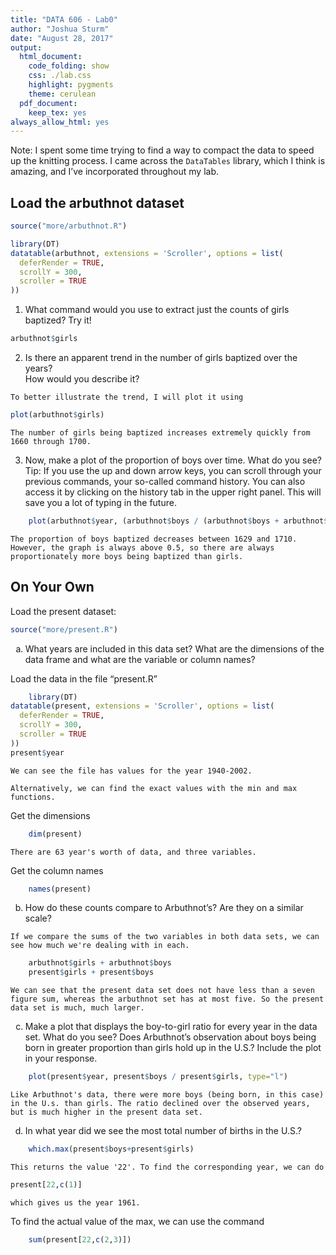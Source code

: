 ```yaml
---
title: "DATA 606 - Lab0"
author: "Joshua Sturm"
date: "August 28, 2017"
output:
  html_document:
    code_folding: show
    css: ./lab.css
    highlight: pygments
    theme: cerulean
  pdf_document:
    keep_tex: yes
always_allow_html: yes
---
```


Note: I spent some time trying to find a way to compact the data to speed up the knitting process. I came across the `DataTables` library, which I think is amazing, and I've incorporated throughout my lab.


## Load the arbuthnot dataset
```r
source("more/arbuthnot.R")
```
```r
library(DT)
datatable(arbuthnot, extensions = 'Scroller', options = list(
  deferRender = TRUE,
  scrollY = 300,
  scroller = TRUE
))
```

1.  What command would you use to extract just the counts of girls baptized? Try
    it!
```r
arbuthnot$girls
```

2.  Is there an apparent trend in the number of girls baptized over the years?  
    How would you describe it?
    
```
To better illustrate the trend, I will plot it using
```

```r
plot(arbuthnot$girls)
```
```
The number of girls being baptized increases extremely quickly from 1660 through 1700.
```

3.  Now, make a plot of the proportion of boys over time. What do you see? Tip: 
If you use the up and down arrow keys, you can scroll through your previous 
commands, your so-called command history. You can also access it by clicking on 
the history tab in the upper right panel.  This will save you a lot of typing in
the future.

```r
    plot(arbuthnot$year, (arbuthnot$boys / (arbuthnot$boys + arbuthnot$girls)), type="l")
```
```
The proportion of boys baptized decreases between 1629 and 1710. However, the graph is always above 0.5, so there are always proportionately more boys being baptized than girls.
```

## On Your Own

Load the present dataset:
```r
source("more/present.R")
```

a.  What years are included in this data set? What are the dimensions of the 
    data frame and what are the variable or column names?
    
Load the data in the file "present.R"
```r
    library(DT)
datatable(present, extensions = 'Scroller', options = list(
  deferRender = TRUE,
  scrollY = 300,
  scroller = TRUE
))
present$year
```
```
We can see the file has values for the year 1940-2002. 

Alternatively, we can find the exact values with the min and max functions.
```

Get the dimensions 
```r
    dim(present)
```
```      
There are 63 year's worth of data, and three variables.
```    
Get the column names
```r
    names(present)
```
      
b.   How do these counts compare to Arbuthnot's? Are they on a similar scale?

```
If we compare the sums of the two variables in both data sets, we can see how much we're dealing with in each.
```

```r
    arbuthnot$girls + arbuthnot$boys
    present$girls + present$boys
```
    
    We can see that the present data set does not have less than a seven figure sum, whereas the arbuthnot set has at most five. So the present data set is much, much larger.

c.  Make a plot that displays the boy-to-girl ratio for every year in the data 
    set. What do you see? Does Arbuthnot's observation about boys being born in
    greater proportion than girls hold up in the U.S.? Include the plot in your 
    response.
    
```r
    plot(present$year, present$boys / present$girls, type="l")
```
    
    Like Arbuthnot's data, there were more boys (being born, in this case) in the U.s. than girls. The ratio declined over the observed years, but is much higher in the present data set.
    

d.  In what year did we see the most total number of births in the U.S.?
    
```r
    which.max(present$boys+present$girls)
```
```
This returns the value '22'. To find the corresponding year, we can do
```
```r
present[22,c(1)]
```

``` which gives us the year 1961.```

To find the actual value of the max, we can use the command

```r
    sum(present[22,c(2,3)])
```
